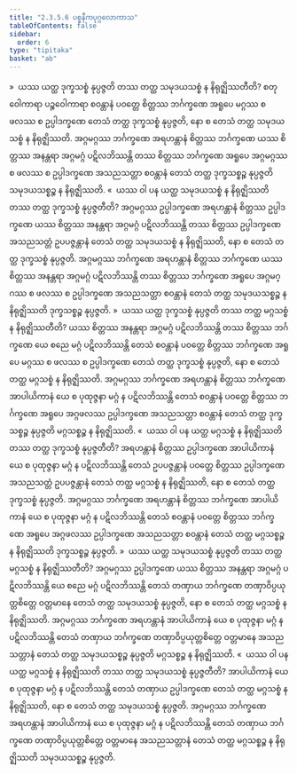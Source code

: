 ```yaml
---
title: "2.3.5.6 ပစ္စနီကပုဂ္ဂလောကာသ"
tableOfContents: false
sidebar:
  order: 6
type: "tipitaka"
basket: "ab"
---
```



<DynamicBreadcrumb />

<Division number="162">

<Paragraph number="777">
»  ယဿ ယတ္ထ ဒုက္ခသစ္စံ နုပ္ပဇ္ဇတိ တဿ တတ္ထ သမုဒယသစ္စံ န နိရုဇ္ဈိဿတီတိ?
</Paragraph>

<Paragraph number="778">
စတုဝေါကာရာ ပဉ္စဝေါကာရာ စဝန္တာနံ ပဝတ္တေ စိတ္တဿ ဘင်္ဂက္ခဏေ အရူပေ မဂ္ဂဿ စ ဖလဿ စ ဥပ္ပါဒက္ခဏေ တေသံ တတ္ထ ဒုက္ခသစ္စံ နုပ္ပဇ္ဇတိ, နော စ တေသံ တတ္ထ သမုဒယသစ္စံ န နိရုဇ္ဈိဿတိ. အဂ္ဂမဂ္ဂဿ ဘင်္ဂက္ခဏေ အရဟန္တာနံ စိတ္တဿ ဘင်္ဂက္ခဏေ ယဿ စိတ္တဿ အနန္တရာ အဂ္ဂမဂ္ဂံ ပဋိလဘိဿန္တိ တဿ စိတ္တဿ ဘင်္ဂက္ခဏေ အရူပေ အဂ္ဂမဂ္ဂဿ စ ဖလဿ စ ဥပ္ပါဒက္ခဏေ အသညသတ္တာ စဝန္တာနံ တေသံ တတ္ထ ဒုက္ခသစ္စဉ္စ နုပ္ပဇ္ဇတိ သမုဒယသစ္စဉ္စ န နိရုဇ္ဈိဿတိ.
</Paragraph>

<Paragraph number="779">
«  ယဿ ဝါ ပန ယတ္ထ သမုဒယသစ္စံ န နိရုဇ္ဈိဿတိ တဿ တတ္ထ ဒုက္ခသစ္စံ နုပ္ပဇ္ဇတီတိ?
</Paragraph>

<Paragraph number="780">
အဂ္ဂမဂ္ဂဿ ဥပ္ပါဒက္ခဏေ အရဟန္တာနံ စိတ္တဿ ဥပ္ပါဒက္ခဏေ ယဿ စိတ္တဿ အနန္တရာ အဂ္ဂမဂ္ဂံ ပဋိလဘိဿန္တိ တဿ စိတ္တဿ ဥပ္ပါဒက္ခဏေ အသညသတ္တံ ဥပပဇ္ဇန္တာနံ တေသံ တတ္ထ သမုဒယသစ္စံ န နိရုဇ္ဈိဿတိ, နော စ တေသံ တတ္ထ ဒုက္ခသစ္စံ နုပ္ပဇ္ဇတိ. အဂ္ဂမဂ္ဂဿ ဘင်္ဂက္ခဏေ အရဟန္တာနံ စိတ္တဿ ဘင်္ဂက္ခဏေ ယဿ စိတ္တဿ အနန္တရာ အဂ္ဂမဂ္ဂံ ပဋိလဘိဿန္တိ တဿ စိတ္တဿ ဘင်္ဂက္ခဏေ အရူပေ အဂ္ဂမဂ္ဂဿ စ ဖလဿ စ ဥပ္ပါဒက္ခဏေ အသညသတ္တာ စဝန္တာနံ တေသံ တတ္ထ သမုဒယသစ္စဉ္စ န နိရုဇ္ဈိဿတိ ဒုက္ခသစ္စဉ္စ နုပ္ပဇ္ဇတိ.
</Paragraph>

<Paragraph number="781">
»  ယဿ ယတ္ထ ဒုက္ခသစ္စံ နုပ္ပဇ္ဇတိ တဿ တတ္ထ မဂ္ဂသစ္စံ န နိရုဇ္ဈိဿတီတိ?
</Paragraph>

<Paragraph number="782">
ယဿ စိတ္တဿ အနန္တရာ အဂ္ဂမဂ္ဂံ ပဋိလဘိဿန္တိ တဿ စိတ္တဿ ဘင်္ဂက္ခဏေ ယေ စညေ မဂ္ဂံ ပဋိလဘိဿန္တိ တေသံ စဝန္တာနံ ပဝတ္တေ စိတ္တဿ ဘင်္ဂက္ခဏေ အရူပေ မဂ္ဂဿ စ ဖလဿ စ ဥပ္ပါဒက္ခဏေ တေသံ တတ္ထ ဒုက္ခသစ္စံ နုပ္ပဇ္ဇတိ, နော စ တေသံ တတ္ထ မဂ္ဂသစ္စံ န နိရုဇ္ဈိဿတိ. အဂ္ဂမဂ္ဂဿ ဘင်္ဂက္ခဏေ အရဟန္တာနံ စိတ္တဿ ဘင်္ဂက္ခဏေ အာပါယိကာနံ ယေ စ ပုထုဇ္ဇနာ မဂ္ဂံ န ပဋိလဘိဿန္တိ တေသံ စဝန္တာနံ ပဝတ္တေ စိတ္တဿ ဘင်္ဂက္ခဏေ အရူပေ အဂ္ဂဖလဿ ဥပ္ပါဒက္ခဏေ အသညသတ္တာ စဝန္တာနံ တေသံ တတ္ထ ဒုက္ခသစ္စဉ္စ နုပ္ပဇ္ဇတိ မဂ္ဂသစ္စဉ္စ န နိရုဇ္ဈိဿတိ.
</Paragraph>

<Paragraph number="783">
«  ယဿ ဝါ ပန ယတ္ထ မဂ္ဂသစ္စံ န နိရုဇ္ဈိဿတိ တဿ တတ္ထ ဒုက္ခသစ္စံ နုပ္ပဇ္ဇတီတိ?
</Paragraph>

<Paragraph number="784">
အရဟန္တာနံ စိတ္တဿ ဥပ္ပါဒက္ခဏေ အာပါယိကာနံ ယေ စ ပုထုဇ္ဇနာ မဂ္ဂံ န ပဋိလဘိဿန္တိ တေသံ ဥပပဇ္ဇန္တာနံ ပဝတ္တေ စိတ္တဿ ဥပ္ပါဒက္ခဏေ အသညသတ္တံ ဥပပဇ္ဇန္တာနံ တေသံ တတ္ထ မဂ္ဂသစ္စံ န နိရုဇ္ဈိဿတိ, နော စ တေသံ တတ္ထ ဒုက္ခသစ္စံ နုပ္ပဇ္ဇတိ. အဂ္ဂမဂ္ဂဿ ဘင်္ဂက္ခဏေ အရဟန္တာနံ စိတ္တဿ ဘင်္ဂက္ခဏေ အာပါယိကာနံ ယေ စ ပုထုဇ္ဇနာ မဂ္ဂံ န ပဋိလဘိဿန္တိ တေသံ စဝန္တာနံ ပဝတ္တေ စိတ္တဿ ဘင်္ဂက္ခဏေ အရူပေ အဂ္ဂဖလဿ ဥပ္ပါဒက္ခဏေ အသညသတ္တာ စဝန္တာနံ တေသံ တတ္ထ မဂ္ဂသစ္စဉ္စ န နိရုဇ္ဈိဿတိ ဒုက္ခသစ္စဉ္စ နုပ္ပဇ္ဇတိ.
</Paragraph>

</Division>
<Division number="163">

<Paragraph number="785">
»  ယဿ ယတ္ထ သမုဒယသစ္စံ နုပ္ပဇ္ဇတိ တဿ တတ္ထ မဂ္ဂသစ္စံ န နိရုဇ္ဈိဿတီတိ?
</Paragraph>

<Paragraph number="786">
အဂ္ဂမဂ္ဂဿ ဥပ္ပါဒက္ခဏေ ယဿ စိတ္တဿ အနန္တရာ အဂ္ဂမဂ္ဂံ ပဋိလဘိဿန္တိ ယေ စညေ မဂ္ဂံ ပဋိလဘိဿန္တိ တေသံ တဏှာယ ဘင်္ဂက္ခဏေ တဏှာဝိပ္ပယုတ္တစိတ္တေ ဝတ္တမာနေ တေသံ တတ္ထ သမုဒယသစ္စံ နုပ္ပဇ္ဇတိ, နော စ တေသံ တတ္ထ မဂ္ဂသစ္စံ န နိရုဇ္ဈိဿတိ. အဂ္ဂမဂ္ဂဿ ဘင်္ဂက္ခဏေ အရဟန္တာနံ အာပါယိကာနံ ယေ စ ပုထုဇ္ဇနာ မဂ္ဂံ န ပဋိလဘိဿန္တိ တေသံ တဏှာယ ဘင်္ဂက္ခဏေ တဏှာဝိပ္ပယုတ္တစိတ္တေ ဝတ္တမာနေ အသညသတ္တာနံ တေသံ တတ္ထ သမုဒယသစ္စဉ္စ နုပ္ပဇ္ဇတိ မဂ္ဂသစ္စဉ္စ န နိရုဇ္ဈိဿတိ.
</Paragraph>

<Paragraph number="787">
«  ယဿ ဝါ ပန ယတ္ထ မဂ္ဂသစ္စံ န နိရုဇ္ဈိဿတိ တဿ တတ္ထ သမုဒယသစ္စံ နုပ္ပဇ္ဇတီတိ?
</Paragraph>

<Paragraph number="788">
အာပါယိကာနံ ယေ စ ပုထုဇ္ဇနာ မဂ္ဂံ န ပဋိလဘိဿန္တိ တေသံ တဏှာယ ဥပ္ပါဒက္ခဏေ တေသံ တတ္ထ မဂ္ဂသစ္စံ န နိရုဇ္ဈိဿတိ, နော စ တေသံ တတ္ထ သမုဒယသစ္စံ နုပ္ပဇ္ဇတိ. အဂ္ဂမဂ္ဂဿ ဘင်္ဂက္ခဏေ အရဟန္တာနံ အာပါယိကာနံ ယေ စ ပုထုဇ္ဇနာ မဂ္ဂံ န ပဋိလဘိဿန္တိ တေသံ တဏှာယ ဘင်္ဂက္ခဏေ တဏှာဝိပ္ပယုတ္တစိတ္တေ ဝတ္တမာနေ အသညသတ္တာနံ တေသံ တတ္ထ မဂ္ဂသစ္စဉ္စ န နိရုဇ္ဈိဿတိ သမုဒယသစ္စဉ္စ နုပ္ပဇ္ဇတိ.
</Paragraph>
</Division>